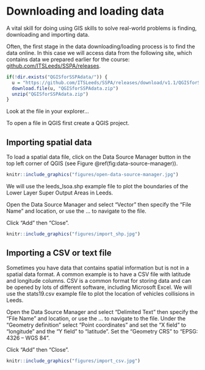 # Downloading and loading data {#data}

A vital skill for doing using GIS skills to solve real-world problems is finding, downloading and importing data.

Often, the first stage in the data downloading/loading process is to find the data online. 
In this case we will access data from the following site, which contains data we prepared earlier for the course: [github.com/ITSLeeds/SSPA/releases](https://github.com/ITSLeeds/SSPA/releases/download/v1.1).

```r
if(!dir.exists("QGISforSSPAdata/")) {
  u = "https://github.com/ITSLeeds/SSPA/releases/download/v1.1/QGISforSSPAdata.zip"
  download.file(u, "QGISforSSPAdata.zip")
  unzip("QGISforSSPAdata.zip")
}
```

Look at the file in your explorer...

To open a file in QGIS first create a QGIS project.


## Importing spatial data

To load a spatial data file, click on the Data Source Manager button in the top left corner of QGIS (see Figure \@ref(fig:data-source-manager)).

```r
knitr::include_graphics("figures/open-data-source-manager.jpg")
```

We will use the leeds_lsoa.shp example file to plot the boundaries of the Lower Layer Super Output Areas in Leeds.

Open the Data Source Manager and select “Vector” then specify the “File Name” and location, or use the … to navigate to the file.

Click “Add” then “Close”.

```r
knitr::include_graphics("figures/import_shp.jpg")
```


## Importing a CSV or text file

Sometimes you have data that contains spatial information but is not in a spatial data format.  A common example is to have a CSV file with latitude and longitude columns. CSV is a common format for storing data and can be opened by lots of different software, including Microsoft Excel. 
We will use the stats19.csv example file to plot the location of vehicles collisions in Leeds.

Open the Data Source Manager and select “Delimited Text” then specify the “File Name” and location, or use the … to navigate to the file.
Under the “Geometry definition” select “Point coordinates” and set the “X field” to “longitude” and the “Y field” to “latitude”.  Set the “Geometry CRS” to “EPSG: 4326 – WGS 84”.

Click “Add” then “Close”.

```r
knitr::include_graphics("figures/import_csv.jpg")
```
